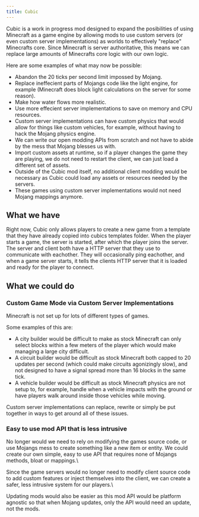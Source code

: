 ```yaml
---
title: Cubic
---
```

Cubic is a work in progress mod designed to expand the posibilities of using Minecraft as a game engine by allowing mods to use custom servers (or even custom server implementations) as worlds to effectively "replace" Minecrafts core.
Since Minecraft is server authoritative, this means we can replace large amounts of Minecrafts core logic with our own logic.

Here are some examples of what may now be possible:
 - Abandon the 20 ticks per second limit impossed by Mojang.
 - Replace ineffecient parts of Mojangs code like the light engine, for example (Minecraft does block light calculations on the server for some reason).
 - Make how water flows more realistic.
 - Use more effecient server implementations to save on memory and CPU resources.
 - Custom server implementations can have custom physics that would allow for things like custom vehicles, for example, without having to hack the Mojang physics engine.
 - We can write our open modding APIs from scratch and not have to abide by the mess that Mojang blesses us with.
 - Import custom assets at runtime, so if a player changes the game they are playing, we do not need to restart the client, we can just load a different set of assets.
 - Outside of the Cubic mod itself, no additional client modding would be necessary as Cubic could load any assets or resources needed by the servers.
 - These games using custom server implementations would not need Mojang mappings anymore.

## What we have
Right now, Cubic only allows players to create a new game from a template that they have already copied into cubics templates folder.  When the player starts a game, the server is started, after which the player joins the server.
The server and client both have a HTTP server that they use to communicate with eachother.  They will occasionally ping eachother, and when a game server starts, it tells the clients HTTP server that it is loaded and ready for the player to connect.

## What we could do
### Custom Game Mode via Custom Server Implementations
Minecraft is not set up for lots of different types of games.  

Some examples of this are:
 - A city builder would be difficult to make as stock Minecraft can only select blocks within a few meters of the player which would make managing a large city difficult.
 - A circuit builder would be difficult as stock Minecraft both capped to 20 updates per second (which could make circuits agonizingly slow), and not designed to have a signal spread more than 16 blocks in the same tick.
 - A vehicle builder would be difficult as stock Minecraft physics are not setup to, for example, handle when a vehicle impacts with the ground or have players walk around inside those vehicles while moving.

Custom server implementations can replace, rewrite or simply be put together in ways to get around all of these issues.

### Easy to use mod API that is less intrusive
No longer would we need to rely on modifying the games source code, or use Mojangs mess to create something like a new item or entity.  We could create our own simple, easy to use API that requires none of Mojangs methods, bloat or mappings.\

Since the game servers would no longer need to modify client source code to add custom features or inject themselves into the client, we can create a safer, less intrusive system for our players.\

Updating mods would also be easier as this mod API would be platform agnostic so that when Mojang updates, only the API would need an update, not the mods.
